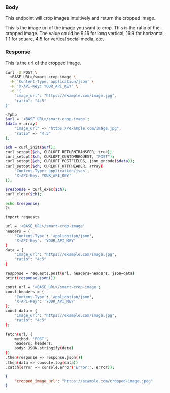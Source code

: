 
### Body
 
This endpoint will crop images intuitively and return the cropped image.

<ParamField body="image_url" type="string">
  This is the image url of the image you want to crop.
</ParamField>

<ParamField body="ratio" type="Integer">
  This is the ratio of the cropped image. The value could be 9:16 for long vertical, 16:9 for horizontal, 1:1 for square, 4:5 for vertical social media, etc.
</ParamField>


### Response

<ResponseField name="cropped_image_url" type="string">
    This is the url of the cropped image.
</ResponseField>

<RequestExample>

```bash cURL
curl -X POST \
  <BASE_URL>/smart-crop-image \
  -H 'Content-Type: application/json' \
  -H 'X-API-Key: YOUR_API_KEY' \
  -d '{
    "image_url": "https://example.com/image.jpg",
    "ratio": "4:5"
}'

```

```bash PHP
<?php
$url = '<BASE_URL>/smart-crop-image';
$data = array(
    "image_url" => "https://example.com/image.jpg",
    "ratio" => "4:5"
);

$ch = curl_init($url);
curl_setopt($ch, CURLOPT_RETURNTRANSFER, true);
curl_setopt($ch, CURLOPT_CUSTOMREQUEST, "POST");
curl_setopt($ch, CURLOPT_POSTFIELDS, json_encode($data));
curl_setopt($ch, CURLOPT_HTTPHEADER, array(
    'Content-Type: application/json',
    'X-API-Key: YOUR_API_KEY'
));

$response = curl_exec($ch);
curl_close($ch);

echo $response;
?>

```

```bash Python
import requests

url = '<BASE_URL>/smart-crop-image'
headers = {
    'Content-Type': 'application/json',
    'X-API-Key': 'YOUR_API_KEY'
}
data = {
    "image_url": "https://example.com/image.jpg",
    "ratio": "4:5"
}

response = requests.post(url, headers=headers, json=data)
print(response.json())

```

```bash JavaScript
const url = '<BASE_URL>/smart-crop-image';
const headers = {
    'Content-Type': 'application/json',
    'X-API-Key': 'YOUR_API_KEY'
};
const data = {
    "image_url": "https://example.com/image.jpg",
    "ratio": "4:5"
};

fetch(url, {
    method: 'POST',
    headers: headers,
    body: JSON.stringify(data)
})
.then(response => response.json())
.then(data => console.log(data))
.catch(error => console.error('Error:', error));

```

</RequestExample>

<ResponseExample>

```json Response
{
	"cropped_image_url": "https://example.com/cropped-image.jpeg"
}
```

</ResponseExample>


&nbsp;
#
&nbsp;
#
&nbsp;
